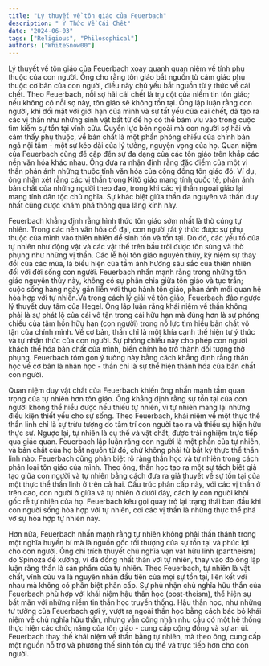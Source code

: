 ```yaml
---
title: "Lý thuyết về tôn giáo của Feuerbach"
description: " Ý Thức Về Cái Chêt"
date: "2024-06-03"
tags: ["Religious", "Philosophical"]
authors: ["WhiteSnow00"]
---
```


Lý thuyết về tôn giáo của Feuerbach xoay quanh quan niệm về tính phụ thuộc của con người. Ông cho rằng tôn giáo bắt nguồn từ cảm giác phụ thuộc cơ bản của con người, điều này chủ yếu bắt nguồn từ ý thức về cái chết. Theo Feuerbach, nỗi sợ hãi cái chết là trụ cột của niềm tin tôn giáo; nếu không có nỗi sợ này, tôn giáo sẽ không tồn tại. Ông lập luận rằng con người, khi đối mặt với giới hạn của mình và sự tất yếu của cái chết, đã tạo ra các vị thần như những sinh vật bất tử để họ có thể bám víu vào trong cuộc tìm kiếm sự tồn tại vĩnh cửu. Quyền lực bên ngoài mà con người sợ hãi và cảm thấy phụ thuộc, về bản chất là một phần phóng chiếu của chính bản ngã nội tâm - một sự kéo dài của lý tưởng, nguyện vọng của họ. Quan niệm của Feuerbach cũng đề cập đến sự đa dạng của các tôn giáo trên khắp các nền văn hóa khác nhau. Ông đưa ra nhận định rằng đặc điểm của một vị thần phản ánh những thuộc tính văn hóa của cộng đồng tôn giáo đó. Ví dụ, ông nhận xét rằng các vị thần trong Kitô giáo mang tính quốc tế, phản ánh bản chất của những người theo đạo, trong khi các vị thần ngoại giáo lại mang tính dân tộc chủ nghĩa. Sự khác biệt giữa thần đa nguyên và thần duy nhất cũng được khám phá thông qua lăng kính này.

Feuerbach khẳng định rằng hình thức tôn giáo sớm nhất là thờ cúng tự nhiên. Trong các nền văn hóa cổ đại, con người rất ý thức được sự phụ thuộc của mình vào thiên nhiên để sinh tồn và tồn tại. Do đó, các yếu tố của tự nhiên như động vật và các vật thể trên bầu trời được tôn sùng và thờ phụng như những vị thần. Các lễ hội tôn giáo nguyên thủy, kỷ niệm sự thay đổi của các mùa, là biểu hiện của tầm ảnh hưởng sâu sắc của thiên nhiên đối với đời sống con người. Feuerbach nhấn mạnh rằng trong những tôn giáo nguyên thủy này, không có sự phân chia giữa tôn giáo và tục trần; cuộc sống hàng ngày gắn liền với thực hành tôn giáo, phản ánh mối quan hệ hòa hợp với tự nhiên.Và trong cách lý giải về tôn giáo, Feuerbach đảo ngược lý thuyết duy tâm của Hegel. Ông lập luận rằng khái niệm về thần không phải là sự phát lộ của cái vô tận trong cái hữu hạn mà đúng hơn là sự phóng chiếu của tâm hồn hữu hạn (con người) trong nỗ lực tìm hiểu bản chất vô tận của chính mình. Về cơ bản, thần chỉ là một khía cạnh thể hiện tự ý thức và tự nhận thức của con người. Sự phóng chiếu này cho phép con người khách thể hóa bản chất của mình, biến chính họ trở thành đối tượng thờ phụng. Feuerbach tóm gọn ý tưởng này bằng cách khẳng định rằng thần học về cơ bản là nhân học - thần chỉ là sự thể hiện thánh hóa của bản chất con người.

Quan niệm duy vật chất của Feuerbach khiến ông nhấn mạnh tầm quan trọng của tự nhiên hơn tôn giáo. Ông khẳng định rằng sự tồn tại của con người không thể hiểu được nếu thiếu tự nhiên, vì tự nhiên mang lại những điều kiện thiết yếu cho sự sống. Theo Feuerbach, khái niệm về một thực thể thần linh chỉ là sự trừu tượng do tâm trí con người tạo ra và thiếu sự hiện hữu thực sự. Ngược lại, tự nhiên là cụ thể và vật chất, được trải nghiệm trực tiếp qua giác quan. Feuerbach lập luận rằng con người là một phần của tự nhiên, và bản chất của họ bắt nguồn từ đó, chứ không phải từ bất kỳ thực thể thần linh nào. Feuerbach cũng phân biệt rõ ràng thần học và tự nhiên trong cách phân loại tôn giáo của mình. Theo ông, thần học tạo ra một sự tách biệt giả tạo giữa con người và tự nhiên bằng cách đưa ra giả thuyết về sự tồn tại của một thực thể thần linh ở trên cả hai. Cấu trúc phân cấp này, với các vị thần ở trên cao, con người ở giữa và tự nhiên ở dưới đáy, cách ly con người khỏi gốc rễ tự nhiên của họ. Feuerbach kêu gọi quay trở lại trạng thái ban đầu khi con người sống hòa hợp với tự nhiên, coi các vị thần là những thực thể phá vỡ sự hòa hợp tự nhiên này.

Hơn nữa, Feuerbach nhấn mạnh rằng tự nhiên không phải thần thánh trong một nghĩa huyền bí mà là nguồn gốc tối thượng của sự tồn tại và phúc lợi cho con người. Ông chỉ trích thuyết chủ nghĩa vạn vật hữu linh (pantheism) do Spinoza đề xướng, vì đã đồng nhất thần với tự nhiên, thay vào đó ông lập luận rằng thần là sản phẩm của tự nhiên. Theo Feuerbach, tự nhiên là vật chất, vĩnh cửu và là nguyên nhân đầu tiên của mọi sự tồn tại, liên kết với nhau mà không có phân biệt phân cấp. Sự phủ nhận chủ nghĩa hữu thần của Feuerbach phù hợp với khái niệm hậu thần học (post-theism), thể hiện sự bất mãn với những niềm tin thần học truyền thống. Hậu thần học, như những tư tưởng của Feuerbach gợi ý, vượt ra ngoài thần học bằng cách bác bỏ khái niệm về chủ nghĩa hữu thần, nhưng vẫn công nhận nhu cầu có một hệ thống thực hiện các chức năng của tôn giáo - cung cấp cộng đồng và sự an ủi. Feuerbach thay thế khái niệm về thần bằng tự nhiên, mà theo ông, cung cấp một nguồn hỗ trợ và phương thế sinh tồn cụ thể và trực tiếp hơn cho con người.